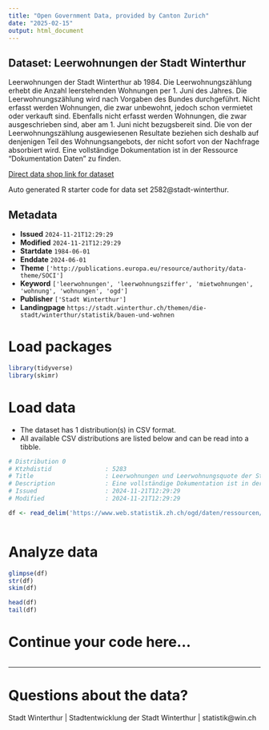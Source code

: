 ```yaml
---
title: "Open Government Data, provided by Canton Zurich"
date: "2025-02-15"
output: html_document
---
```


## Dataset: Leerwohnungen der Stadt Winterthur

Leerwohnungen der Stadt Winterthur ab 1984. Die Leerwohnungszählung erhebt die Anzahl leerstehenden Wohnungen per  1. Juni des Jahres. Die Leerwohnungszählung wird nach Vorgaben des Bundes durchgeführt. Nicht erfasst werden Wohnungen, die zwar unbewohnt, jedoch schon vermietet oder verkauft sind. Ebenfalls nicht erfasst werden Wohnungen, die zwar ausgeschrieben sind, aber am 1. Juni nicht bezugsbereit sind. Die von der Leerwohnungszählung ausgewiesenen Resultate beziehen sich deshalb auf denjenigen Teil des Wohnungsangebots, der nicht sofort von der Nachfrage absorbiert wird. Eine vollständige Dokumentation ist in der Ressource "Dokumentation Daten" zu finden.

[Direct data shop link for dataset](https://www.zh.ch/de/politik-staat/statistik-daten/datenkatalog.html#/datasets/2582@stadt-winterthur)

Auto generated R starter code for data set 2582@stadt-winterthur.

## Metadata

- **Issued** `2024-11-21T12:29:29`
- **Modified** `2024-11-21T12:29:29`
- **Startdate** `1984-06-01`
- **Enddate** `2024-06-01`
- **Theme** `['http://publications.europa.eu/resource/authority/data-theme/SOCI']`
- **Keyword** `['leerwohnungen', 'leerwohnungsziffer', 'mietwohnungen', 'wohnung', 'wohnungen', 'ogd']`
- **Publisher** `['Stadt Winterthur']`
- **Landingpage** `https://stadt.winterthur.ch/themen/die-stadt/winterthur/statistik/bauen-und-wohnen`


# Load packages

```r

library(tidyverse)
library(skimr)

```

# Load data

-   The dataset has 1 distribution(s) in CSV format.
-   All available CSV distributions are listed below and can be read into a tibble.

```r

# Distribution 0
# Ktzhdistid               : 5283
# Title                    : Leerwohnungen und Leerwohnungsquote der Stadt Winterthur nach Jahr
# Description              : Eine vollständige Dokumentation ist in der Ressource "Dokumentation Daten" zu finden.
# Issued                   : 2024-11-21T12:29:29
# Modified                 : 2024-11-21T12:29:29

df <- read_delim('https://www.web.statistik.zh.ch/ogd/daten/ressourcen/KTZH_00002582_00005283.csv')



```

# Analyze data

```r

glimpse(df)
str(df)
skim(df)

head(df)
tail(df)

```

# Continue your code here...

```r

```

------------------------------------------------------------------------

# Questions about the data?

Stadt Winterthur | Stadtentwicklung der Stadt Winterthur | statistik@win.ch
